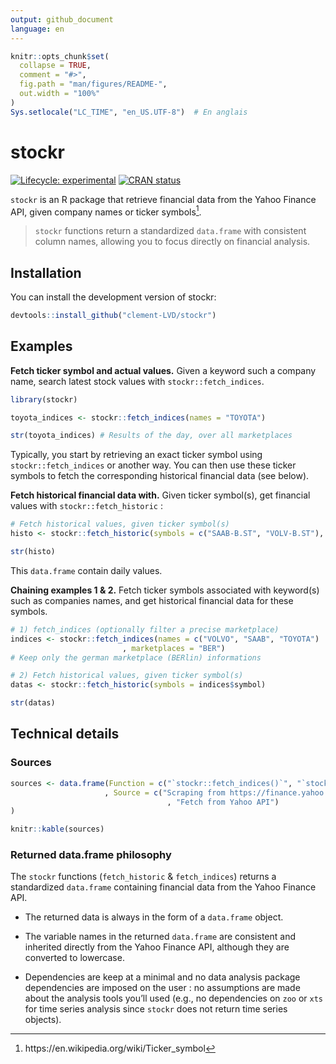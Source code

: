 ```yaml
---
output: github_document
language: en
---
```


<!-- README.md is generated from README.Rmd. Please edit that file -->

```r
knitr::opts_chunk$set(
  collapse = TRUE,
  comment = "#>",
  fig.path = "man/figures/README-",
  out.width = "100%"
)
Sys.setlocale("LC_TIME", "en_US.UTF-8")  # En anglais

```

# stockr

<!-- badges: start -->
[![Lifecycle: experimental](https://img.shields.io/badge/lifecycle-experimental-orange.svg)](https://lifecycle.r-lib.org/articles/stages.html#experimental)
[![CRAN status](https://www.r-pkg.org/badges/version/stockr)](https://CRAN.R-project.org/package=stockr)
<!-- badges: end -->

`stockr` is an R package that retrieve financial data from the Yahoo Finance API, given company names or ticker symbols^[https://en.wikipedia.org/wiki/Ticker_symbol].

> `stockr` functions return a standardized `data.frame` with consistent column names, allowing you to focus directly on financial analysis.

## Installation

You can install the development version of stockr:

``` r
devtools::install_github("clement-LVD/stockr")
```

## Examples

**Fetch ticker symbol and actual values.** Given a keyword such a company name, search latest stock values with `stockr::fetch_indices`.

```r
library(stockr)

toyota_indices <- stockr::fetch_indices(names = "TOYOTA")

str(toyota_indices) # Results of the day, over all marketplaces
```

Typically, you start by retrieving an exact ticker symbol using `stockr::fetch_indices` or another way. You can then use these ticker symbols to fetch the corresponding historical financial data (see below).

**Fetch historical financial data with.**  Given ticker symbol(s), get financial values with `stockr::fetch_historic` :

```r

# Fetch historical values, given ticker symbol(s)
histo <- stockr::fetch_historic(symbols = c("SAAB-B.ST", "VOLV-B.ST"), .verbose = FALSE)

str(histo)
```

This `data.frame` contain daily values.

**Chaining examples 1 & 2.** Fetch ticker symbols associated with keyword(s) such as companies names, and get historical financial data for these symbols. 

```r
# 1) fetch_indices (optionally filter a precise marketplace)
indices <- stockr::fetch_indices(names = c("VOLVO", "SAAB", "TOYOTA")
                         , marketplaces = "BER")
# Keep only the german marketplace (BERlin) informations

# 2) Fetch historical values, given ticker symbol(s)
datas <- stockr::fetch_historic(symbols = indices$symbol)

str(datas)
```

## Technical details

### Sources

```r
sources <- data.frame(Function = c("`stockr::fetch_indices()`", "`stockr::fetch_historic()`" )
                     , Source = c("Scraping from https://finance.yahoo.com/lookup/"
                                   , "Fetch from Yahoo API")
)

knitr::kable(sources)
```


### Returned data.frame philosophy
The `stockr` functions (`fetch_historic` & `fetch_indices`) returns a standardized `data.frame` containing financial data from the Yahoo Finance API.

- The returned data is always in the form of a `data.frame` object.

- The variable names in the returned `data.frame` are consistent and inherited directly from the Yahoo Finance API, although they are converted to lowercase.

- Dependencies are keep at a minimal and no data analysis package dependencies are imposed on the user : no assumptions are made about the analysis tools you'll used (e.g., no dependencies on `zoo` or `xts` for time series analysis since `stockr` does not return time series objects).

